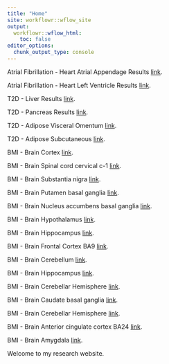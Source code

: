 ```yaml
---
title: "Home"
site: workflowr::wflow_site
output:
  workflowr::wflow_html:
    toc: false
editor_options:
  chunk_output_type: console
---
```


Atrial Fibrillation - Heart Atrial Appendage Results [link](Atrial_Fibrillation_Heart_Atrial_Appendage.html).

Atrial Fibrillation - Heart Left Ventricle Results [link](Atrial_Fibrillation_Heart_Left_Ventricle.html).

T2D - Liver Results
[link](T2D_Liver.html).

T2D - Pancreas Results
[link](T2D_Pancreas.html).

T2D - Adipose Visceral Omentum
[link](T2D_Adipose_Visceral_Omentum.html).

T2D - Adipose Subcutaneous
[link](T2D_Adipose_Subcutaneous.html).

BMI - Brain Cortex
[link](BMI_Brain_Cortex.html).

BMI - Brain Spinal cord cervical c-1
[link](BMI_Brain_Spinal_cord_cervical_c-1.html).

BMI - Brain Substantia nigra
[link](BMI_Brain_Substantia_nigra.html).

BMI - Brain Putamen basal ganglia
[link](BMI_Brain_Putamen_basal_ganglia.html).

BMI - Brain Nucleus accumbens basal ganglia
[link](BMI_Brain_Nucleus_accumbens_basal_ganglia.html).

BMI - Brain Hypothalamus
[link](BMI_Brain_Hypothalamus.html).

BMI - Brain Hippocampus
[link](BMI_Brain_Hippocampus.html).

BMI - Brain Frontal Cortex BA9
[link](BMI_Brain_Frontal_Cortex_BA9.html).

BMI - Brain Cerebellum
[link](BMI_Brain_Cerebellum.html).

BMI - Brain Hippocampus
[link](BMI_Brain_Hippocampus.html).

BMI - Brain Cerebellar Hemisphere
[link](BMI_Brain_Cerebellar_Hemisphere.html).

BMI - Brain Caudate basal ganglia
[link](BMI_Brain_Caudate_basal_ganglia.html).

BMI - Brain Cerebellar Hemisphere
[link](BMI_Brain_Cerebellar_Hemisphere.html).

BMI - Brain Anterior cingulate cortex BA24
[link](BMI_Brain_Anterior_cingulate_cortex_BA24.html).

BMI - Brain Amygdala
[link](BMI_Brain_Amygdala.html).

Welcome to my research website.